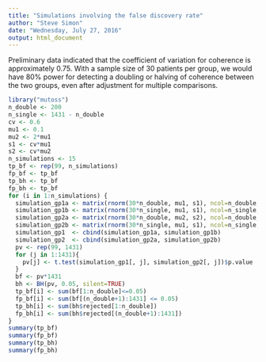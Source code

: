 ```yaml
---
title: "Simulations involving the false discovery rate"
author: "Steve Simon"
date: "Wednesday, July 27, 2016"
output: html_document
---
```


Preliminary data indicated that the coefficient of variation for coherence
is approximately 0.75. With a sample size of 30 patients per group, we 
would have 80% power for detecting a doubling or halving of coherence
between the two groups, even after adjustment for multiple comparisons.

```r
library("mutoss")
n_double <- 200
n_single <- 1431 - n_double
cv <- 0.6
mu1 <- 0.1
mu2 <- 2*mu1
s1 <- cv*mu1
s2 <- cv*mu2
n_simulations <- 15
tp_bf <- rep(99, n_simulations)
fp_bf <- tp_bf
tp_bh <- tp_bf
fp_bh <- tp_bf
for (i in 1:n_simulations) {
  simulation_gp1a <- matrix(rnorm(30*n_double, mu1, s1), ncol=n_double, nrow=30)
  simulation_gp1b <- matrix(rnorm(30*n_single, mu1, s1), ncol=n_single, nrow=30)
  simulation_gp2a <- matrix(rnorm(30*n_double, mu2, s2), ncol=n_double, nrow=30)
  simulation_gp2b <- matrix(rnorm(30*n_single, mu1, s1), ncol=n_single, nrow=30)
  simulation_gp1  <- cbind(simulation_gp1a, simulation_gp1b)
  simulation_gp2  <- cbind(simulation_gp2a, simulation_gp2b)
  pv <- rep(99, 1431)
  for (j in 1:1431){
    pv[j] <- t.test(simulation_gp1[, j], simulation_gp2[, j])$p.value  
  }
  bf <- pv*1431
  bh <- BH(pv, 0.05, silent=TRUE)
  tp_bf[i] <- sum(bf[1:n_double]<=0.05)
  fp_bf[i] <- sum(bf[(n_double+1):1431] <= 0.05)
  tp_bh[i] <- sum(bh$rejected[1:n_double])
  fp_bh[i] <- sum(bh$rejected[(n_double+1):1431])
}
summary(tp_bf)
summary(fp_bf)
summary(tp_bh)
summary(fp_bh)
```
